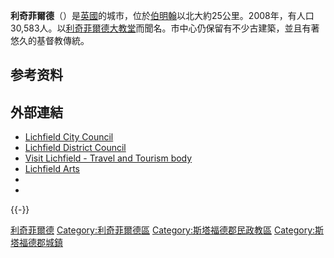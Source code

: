 {{noteTA
|G1=UK Places
|1=zh-cn:利奇菲尔德; zh-tw:利奇菲爾德; zh-hk:李治菲特;
}}
{{Infobox UK place
 | official_name=City of Lichfield
 | country=英格蘭
 | civil_parish=Lichfield
 | region=西米德蘭茲
 | static_image=[[Image:Lichfield_Collage.jpg|280px]]
 | static_image_caption=<small>From top left: [[Lichfield_Cathedral|Lichfield Cathedral]]; [[Samuel_Johnson_Birthplace_Museum|Samuel Johnson Birthplace Museum]]; Quonians Lane; [[Lichfield_Garrick_Theatre|Garrick Theatre]]; Cityscape.
 |static_image_2_name= Lichfield City Arms.jpg
 |static_image_2_width= 75px
 |static_image_2_caption=<small>Coat of arms of Lichfield</small><br>'''Motto:''' ''Salve, magna parens'' (Hail great parent)<br><small>
 | area_footnotes=<ref>{{cite web |url=http://www.lichfield.gov.uk/cc-statistics.ihtml |title=Lichfield City Council - Statistics |date= |publisher= |accessdate= |deadurl=yes |archiveurl=https://web.archive.org/web/20110724162428/http://www.lichfield.gov.uk/cc-statistics.ihtml |archivedate=2011-07-24 }}</ref>
 | area_total_km2 =14.02
 | population = 30583
 | population_ref =
 | population_density= {{convert|2181|/km2|/sqmi|abbr=on}}
 | os_grid_reference=SK115097
 | latitude=52.6835
 | longitude=-1.82653
 | post_town=LICHFIELD
 | postcode_area=WS
 | postcode_district=WS13 WS14
 | dial_code=01543
 | constituency_westminster=[[利奇菲爾德_(英國國會選區)|利奇菲爾德]]
 | london_distance={{convert|110|mi}} NNW
 | shire_district=[[Lichfield_(district)|Lichfield]]
 | shire_county=[[斯塔福德郡|斯塔福德郡]]
 | website=
 }}

'''利奇菲爾德'''（{{lang-en|Lichfield}}）是[[英國|英國]]的城市，位於[[伯明翰|伯明翰]]以北大約25公里。2008年，有人口30,583人。以[[利奇菲爾德大教堂|利奇菲爾德大教堂]]而聞名。市中心仍保留有不少古建築，並且有著悠久的基督教傳統。

==参考资料==
{{Reflist}}

== 外部連結 ==
{{stack begin}}
{{Commonscat|Lichfield}}
{{stack end}}
* [http://www.lichfield.gov.uk/ Lichfield City Council]{{Wayback|url=http://www.lichfield.gov.uk/ |date=20120404134608 }}
* [http://www.lichfielddc.gov.uk Lichfield District Council]{{Wayback|url=http://www.lichfielddc.gov.uk/ |date=20200926192551 }}
* [http://www.visitlichfield.co.uk/ Visit Lichfield - Travel and Tourism body]{{Wayback|url=http://www.visitlichfield.co.uk/ |date=20120214143407 }}
* [http://www.lichfieldarts.org.uk/ Lichfield Arts]{{Wayback|url=http://www.lichfieldarts.org.uk/ |date=20120402111753 }}
* {{Cite NIE|year=1905|Lichfield}}
* {{Cite Americana|year=1920|Lichfield}}

{{-}}
{{Authority control}}

{{DEFAULTSORT:Lichfield}}
[[Category:利奇菲爾德|]]
[[Category:利奇菲爾德區|Category:利奇菲爾德區]]
[[Category:斯塔福德郡民政教區|Category:斯塔福德郡民政教區]]
[[Category:斯塔福德郡城鎮|Category:斯塔福德郡城鎮]]